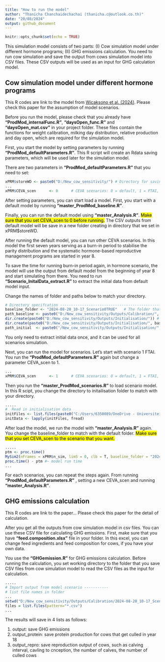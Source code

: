 ---
title: "How to run the model"
author: "Thanicha Chanchaidechachai (thanicha.c@outlook.co.th)"
date: "20/08/2024"
output: github_document
---

```{r setup, include=FALSE}
knitr::opts_chunk$set(echo = TRUE)
```

This simulation model consists of two parts: (I) Cow simulation model under different hormone programs; (II) GHG emissions calculation. You need to run cow simulation and save the output from cows simulation model into CSV files. These CSV outputs will be used as an input for GHG calculation model.

## Cow simulation model under different hormone programs
This R codes are link to the model from [Wicaksono et al. (2024)](https://doi.org/10.3168/jds.2023-24109). Please check this paper for the assumption of  model scenarios.

Before you run the model, please check that you already have **"ProdMod_internalFunc.R"**,  **"daysOpen_func.R"** and **"daysOpen_mat.csv"** in your project folder. These files contain the functions for weight calibration, milking day distribution, relative production and day open, which are required for the simulation model.

First, you start the model by setting parameters by running **"ProdMod_defaultParameters.R"**. This R script will create an Rdata saving parameters, which will be used later for the simulation model.

There are two parameters in **"ProdMod_defaultParameters.R"** that you need to set:

```{r, eval=F, echo=T}
xPRM$storeWD <- paste0("D:/New_cow_sensitivity/") # Directory for saving all the output. Change to your own directory
...
xPRM$CEVA_scen      <- 0      # CEVA scenarios: 0 = default, 1 = FTAI, 2 = FTAI+ED, 3 = ED+TAI
```

After setting parameters, you can start load a model. First, you start with a default model by running **"master_ProdMod_baseline.R"**. 

Finally, you can run the default model using **"master_Analysis.R"**.
<mark>Make sure that you set CEVA_scen to 0 before running.</mark>
The CSV outputs from default model will be save in a new folder creating in directory that we set in xPRM$storeWD.

After running the default model, you can run other CEVA scenarios. In this model the first seven years serving as a burn-in period to stabilise the parity distribution and the systematic hormone-based reproductive management programs are started in year 8. 

To save the time for running burn-in period again, in hormone scenario, the model will use the output from default model from the beginning of year 8 and start simulating from there. You need to run **"Scenario_InitalData_extract.R"** to extract the initial data from default model input.

Change the names of folder and paths below to match your directory.

```{r, eval=F, echo=T}
# Directory specifcation --------------------------------------------------
baseline_folder <- "2024-08-20_10-17_Scenario0TRUE"   # The folder that storing the default output 
path_baseline <- paste0("D:/New_cow_sensitivity/Outputs/Calibration/", baseline_folder) # change the path to where you store baseline folder
dir.create(paste0("D:/New_cow_sensitivity/Outputs/Initialisation/")) # Create Initialisation folder in that directory
dir.create(paste0("D:/New_cow_sensitivity/Outputs/Initialisation/", baseline_folder)) # create baseline folder ininitialisation folder
path_initial  <- paste0("/New_cow_sensitivity/Outputs/Initialisation/", baseline_folder) # Change to match with directory name
```

You only need to extract initial data once, and it can be used for all scenarios simulation.

Next, you can run the model for scenarios. Let's start with scenario 1 FTAI.
You run the **"ProdMod_defaultParameters.R"** again but change a parameter CEVA_scen to 1.


```{r, eval=F, echo=T}
...
xPRM$CEVA_scen      <- 1      # CEVA scenarios: 0 = default, 1 = FTAI, 2 = FTAI+ED, 3 = ED+TAI
```

Then you run the **"master_ProdMod_scenarios.R"** to load scenario model. In this R scipt, you change the directory to initailisation folder to match with your directory.

```{r, eval=F, echo=T}
.....
#  Read in initialisation data
initFiles <- list.files(paste0("C:/Users/6350089/OneDrive - Universiteit Utrecht/Side project/Ceva_model environment/GIT_CEVA/Outputs/Initialisation/", baseline_folder), full.names = T)[1:xPRM$n_sim] # Change to match your directory
initData <- lapply(initFiles, fread)
```
 
After load the model, we run the model with **"master_Analysis.R"** again. You change the baseline_folder to match with the default folder.
<mark>Make sure that you set CEVA_scen to the scenario that you want.</mark>
 
```{r, eval=F, echo=T}
.....
ptm <- proc.time()
MySim2(nFrames = xPRM$n_sim, limS = 0, clb = T, baseline_folder = "2024-08-20_10-17_Scenario0TRUE")  #the default folder
proc.time() - ptm #~ model run time
...
```
 
For each scenarios, you can repeat the steps again. From running **"ProdMod_defaultParameters.R"** , setting a new CEVA_scen and running **"master_Analysis.R"**.


## GHG emissions calculation

This R codes are link to the paper... Please check this paper for the detail of calculation.

After you get all the outputs from cow simulation model in csv files. You can use these CSV file for calculating GHG emissions. 
First, make sure that you have **"feed.composition.xlsx"** file in your folder. In this excel, you can change feed ingredients and feed composition for cows, if you have your own data.

You use the **"GHGemission.R"** for GHG emissions calculation. Before running the calculation, you set working directory to the folder that you save CSV files from cow simulation model to read the CSV files as the input for calculation.

```{r, eval=F, echo=T}
.....
# Import output from model scenario -----------
# list file names in folder
...
setwd("D:/New_cow_sensitivity/Outputs/Calibration/2024-08-20_10-17_Scenario0TRUE") # set to the directory storing CSV files
files = list.files(pattern="*.csv")
...
```

The results will save in 4 lists as follows:
<p> 1) output: save GHG emissions <br />
2) output_protein: save protein production for cows that get culled in year 18 <br />
3) output_repro: save reproduction output of cows, such as calving interval, cavling to cnception, the number of calves, the number of culled cows <br />

